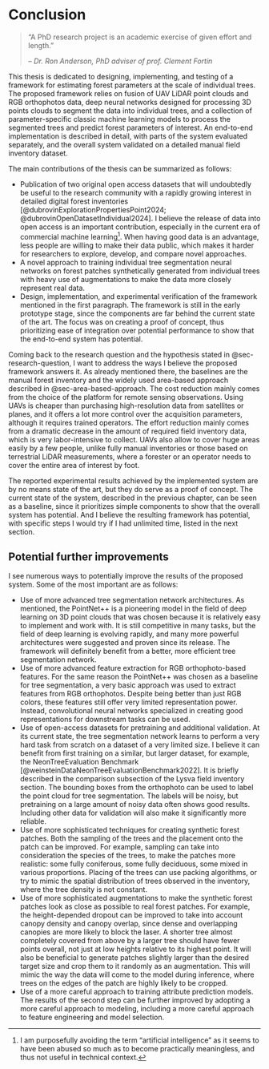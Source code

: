 # Conclusion {#sec-conclusion}

> "A PhD research project is an academic exercise of given effort and length."
>
> – <cite>Dr. Ron Anderson, PhD adviser of prof. Clement Fortin</cite>

This thesis is dedicated to designing, implementing, and testing of a framework for estimating forest parameters at the scale of individual trees.
The proposed framework relies on fusion of UAV LiDAR point clouds and RGB orthophotos data, deep neural networks designed for processing 3D points clouds to segment the data into individual trees, and a collection of parameter-specific classic machine learning models to process the segmented trees and predict forest parameters of interest.
An end-to-end implementation is described in detail, with parts of the system evaluated separately, and the overall system validated on a detailed manual field inventory dataset.

The main contributions of the thesis can be summarized as follows:

- Publication of two original open access datasets that will undoubtedly be useful to the research community with a rapidly growing interest in detailed digital forest inventories [@dubrovinExplorationPropertiesPoint2024; @dubrovinOpenDatasetIndividual2024].
I believe the release of data into open access is an important contribution, especially in the current era of commercial machine learning[^1].
When having good data is an advantage, less people are willing to make their data public, which makes it harder for researchers to explore, develop, and compare novel approaches.
- A novel approach to training individual tree segmentation neural networks on forest patches synthetically generated from individual trees with heavy use of augmentations to make the data more closely represent real data.
- Design, implementation, and experimental verification of the framework mentioned in the first paragraph.
The framework is still in the early prototype stage, since the components are far behind the current state of the art.
The focus was on creating a proof of concept, thus prioritizing ease of integration over potential performance to show that the end-to-end system has potential.

[^1]: I am purposefully avoiding the term "artificial intelligence" as it seems to have been abused so much as to become practically meaningless, and thus not useful in technical context.

Coming back to the research question and the hypothesis stated in @sec-research-question, I want to address the ways I believe the proposed framework answers it.
As already mentioned there, the baselines are the manual forest inventory and the widely used area-based approach described in @sec-area-based-approach.
The cost reduction mainly comes from the choice of the platform for remote sensing observations.
Using UAVs is cheaper than purchasing high-resolution data from satellites or planes, and it offers a lot more control over the acquisition parameters, although it requires trained operators.
The effort reduction mainly comes from a dramatic decrease in the amount of required field inventory data, which is very labor-intensive to collect.
UAVs also allow to cover huge areas easily by a few people, unlike fully manual inventories or those based on terrestrial LiDAR measurements, where a forester or an operator needs to cover the entire area of interest by foot.

The reported experimental results achieved by the implemented system are by no means state of the art, but they do serve as a proof of concept.
The current state of the system, described in the previous chapter, can be seen as a baseline, since it prioritizes simple components to show that the overall system has potential.
And I believe the resulting framework has potential, with specific steps I would try if I had unlimited time, listed in the next section.

## Potential further improvements

I see numerous ways to potentially improve the results of the proposed system.
Some of the most important are as follows:

- Use of more advanced tree segmentation network architectures.
  As mentioned, the PointNet++ is a pioneering model in the field of deep learning on 3D point clouds that was chosen because it is relatively easy to implement and work with.
  It is still competitive in many tasks, but the field of deep learning is evolving rapidly, and many more powerful architectures were suggested and proven since its release.
  The framework will definitely benefit from a better, more efficient tree segmentation network.
- Use of more advanced feature extraction for RGB orthophoto-based features.
  For the same reason the PointNet++ was chosen as a baseline for tree segmentation, a very basic approach was used to extract features from RGB orthophotos.
  Despite being better than just RGB colors, these features still offer very limited representation power.
  Instead, convolutional neural networks specialized in creating good representations for downstream tasks can be used.
- Use of open-access datasets for pretraining and additional validation.
  At its current state, the tree segmentation network learns to perform a very hard task from scratch on a dataset of a very limited size.
  I believe it can benefit from first training on a similar, but larger dataset, for example, the NeonTreeEvaluation Benchmark [@weinsteinDataNeonTreeEvaluationBenchmark2022].
  It is briefly described in the comparison subsection of the Lysva field inventory section.
  The bounding boxes from the orthophoto can be used to label the point cloud for tree segmentation.
  The labels will be noisy, but pretraining on a large amount of noisy data often shows good results.
  Including other data for validation will also make it significantly more reliable.
- Use of more sophisticated techniques for creating synthetic forest patches.
  Both the sampling of the trees and the placement onto the patch can be improved.
  For example, sampling can take into consideration the species of the trees, to make the patches more realistic: some fully coniferous, some fully deciduous, some mixed in various proportions.
  Placing of the trees can use packing algorithms, or try to mimic the spatial distribution of trees observed in the inventory, where the tree density is not constant.
- Use of more sophisticated augmentations to make the synthetic forest patches look as close as possible to real forest patches.
  For example, the height-depended dropout can be improved to take into account canopy density and canopy overlap, since dense and overlapping canopies are more likely to block the laser.
  A shorter tree almost completely covered from above by a larger tree should have fewer points overall, not just at low heights relative to its highest point.
  It will also be beneficial to generate patches slightly larger than the desired target size and crop them to it randomly as an augmentation.
  This will mimic the way the data will come to the model during inference, where trees on the edges of the patch are highly likely to be cropped.
- Use of a more careful approach to training attribute prediction models.
  The results of the second step can be further improved by adopting a more careful approach to modeling, including a more careful approach to feature engineering and model selection.
